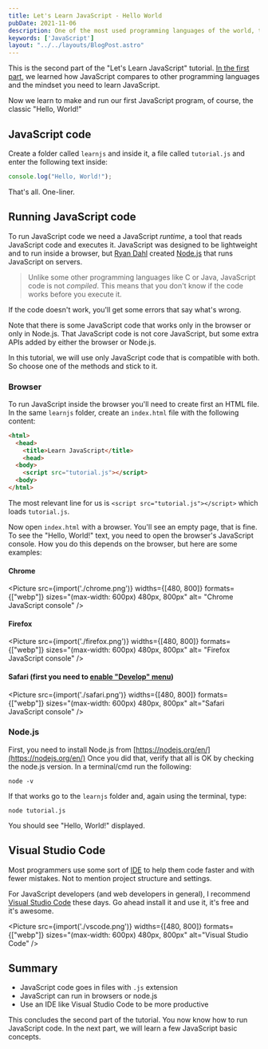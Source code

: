 ```yaml
---
title: Let's Learn JavaScript - Hello World
pubDate: 2021-11-06
description: One of the most used programming languages of the world, the world's most misunderstood programming language.
keywords: ['JavaScript']
layout: "../../layouts/BlogPost.astro"
---
```


This is the second part of the "Let's Learn JavaScript" tutorial. 
[In the first part](/javascript-part-one), we learned how JavaScript compares to other programming languages and the mindset you need to learn JavaScript.

Now we learn to make and run our first JavaScript program, of course, the classic "Hello, World!"

## JavaScript code

Create a folder called `learnjs` and inside it, a file called `tutorial.js` and enter the following text inside:
```js
console.log("Hello, World!");
```
That's all. One-liner.

## Running JavaScript code
To run JavaScript code we need a JavaScript *runtime*, a tool that reads JavaScript code and executes it.
JavaScript was designed to be lightweight and to run inside a browser, but [Ryan Dahl](https://en.wikipedia.org/wiki/Ryan_Dahl) created 
[Node.js](https://nodejs.org/en/) that runs JavaScript on servers.

> Unlike some other programming languages like C or Java, JavaScript code is not *compiled*. This means that you don't know if the code 
works before you execute it.

If the code doesn't work, you'll get some errors that say what's wrong.

Note that there is some JavaScript code that works only in the browser or only in Node.js. That JavaScript code is not core JavaScript, 
but some extra APIs added by either the browser or Node.js.

In this tutorial, we will use only JavaScript code that is compatible with both. So choose one of the methods and stick to it.

### Browser 
To run JavaScript inside the browser you'll need to create first an HTML file.
In the same `learnjs` folder, create an `index.html` file with the following content:

```html
<html>
  <head>
    <title>Learn JavaScript</title>
    <head>
  <body>
    <script src="tutorial.js"></script>
  <body>
</html>    
```
The most relevant line for us is `<script src="tutorial.js"></script>` which loads `tutorial.js`.

Now open `index.html` with a browser. You'll see an empty page, that is fine. 
To see the "Hello, World!" text, you need to open the browser's JavaScript console. How you do this depends on the browser, but here are some examples:



#### Chrome

<Picture src={import('./chrome.png')}
        widths={[480, 800]} 
        formats={["webp"]}
        sizes="(max-width: 600px) 480px, 800px" 
        alt= "Chrome JavaScript console" />



#### Firefox

<Picture src={import('./firefox.png')}
        widths={[480, 800]} 
        formats={["webp"]}
        sizes="(max-width: 600px) 480px, 800px" 
        alt= "Firefox JavaScript console" />



#### Safari (first you need to [enable "Develop" menu](https://support.apple.com/en-gb/guide/safari/sfri20948/mac))

<Picture src={import('./safari.png')}
        widths={[480, 800]} 
        formats={["webp"]}
        sizes="(max-width: 600px) 480px, 800px" 
        alt="Safari JavaScript console" />




### Node.js
First, you need to install Node.js from [https://nodejs.org/en/](https://nodejs.org/en/)
Once you did that, verify that all is OK by checking the node.js version. In a terminal/cmd run the following:
```shell
node -v
```
If that works go to the `learnjs` folder and, again using the terminal, type:
```shell
node tutorial.js
```
You should see "Hello, World!" displayed.


## Visual Studio Code
Most programmers use some sort of [IDE](https://en.wikipedia.org/wiki/Integrated_development_environment) to help them code faster and with
fewer mistakes. Not to mention project structure and settings.

For JavaScript developers (and web developers in general), I recommend [Visual Studio Code](https://code.visualstudio.com/) these days.
Go ahead install it and use it, it's free and it's awesome.

<Picture src={import('./vscode.png')}
        widths={[480, 800]} 
        formats={["webp"]}
        sizes="(max-width: 600px) 480px, 800px" 
        alt="Visual Studio Code" />


## Summary
* JavaScript code goes in files with `.js` extension
* JavaScript can run in browsers or node.js
* Use an IDE like Visual Studio Code to be more productive

This concludes the second part of the tutorial. You now know how to run JavaScript code.
In the next part, we will learn a few JavaScript basic concepts.



